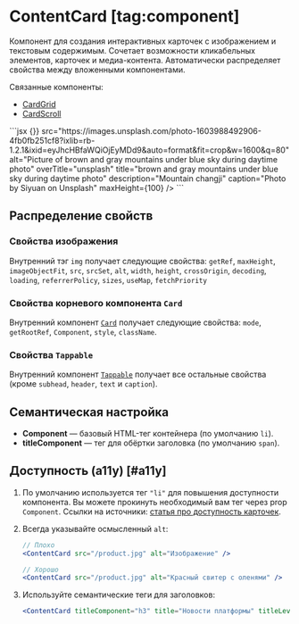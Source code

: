 <Overview>

# ContentCard [tag:component]

Компонент для создания интерактивных карточек с изображением и текстовым содержимым.
Сочетает возможности кликабельных элементов, карточек и медиа-контента.
Автоматически распределяет свойства между вложенными компонентами.

Связанные компоненты:

- [CardGrid](/components/card-grid)
- [CardScroll](/components/card-scroll)

</Overview>

<Playground>
  ```jsx
  <ContentCard
    onClick={() => {}}
    src="https://images.unsplash.com/photo-1603988492906-4fb0fb251cf8?ixlib=rb-1.2.1&ixid=eyJhcHBfaWQiOjEyMDd9&auto=format&fit=crop&w=1600&q=80"
    alt="Picture of brown and gray mountains under blue sky during daytime photo"
    overTitle="unsplash"
    title="brown and gray mountains under blue sky during daytime photo"
    description="Mountain changji"
    caption="Photo by Siyuan on Unsplash"
    maxHeight={100}
  />
  ```
</Playground>

## Распределение свойств

### Свойства изображения

Внутренний тэг `img` получает следующие свойства: `getRef`, `maxHeight`, `imageObjectFit`, `src`, `srcSet`, `alt`,
`width`, `height`, `crossOrigin`, `decoding`, `loading`, `referrerPolicy`, `sizes`, `useMap`, `fetchPriority`

### Свойства корневого компонента `Card`

Внутренний компонент [`Card`](/components/card) получает следующие свойства: `mode`, `getRootRef`, `Component`,
`style`, `className`.

### Свойства `Tappable`

Внутренний компонент [`Tappable`](/components/tappable) получает все остальные свойства (кроме `subhead`,
`header`, `text` и `caption`).

## Семантическая настройка

- **Component** — базовый HTML-тег контейнера (по умолчанию `li`).
- **titleComponent** — тег для обёртки заголовка (по умолчанию `span`).

## Доступность (a11y) [#a11y]

1. По умолчанию используется тег `"li"` для повышения доступности компонента. Вы можете прокинуть необходимый вам тег через prop `Component`.
   Ссылки на источники: [статья про доступность карточек](https://inclusive-components.design/cards/).
2. Всегда указывайте осмысленный `alt`:

   ```jsx
   // Плохо
   <ContentCard src="/product.jpg" alt="Изображение" />

   // Хорошо
   <ContentCard src="/product.jpg" alt="Красный свитер с оленями" />
   ```

3. Используйте семантические теги для заголовков:
   ```jsx
   <ContentCard titleComponent="h3" title="Новости платформы" titleLevel="2" />
   ```
